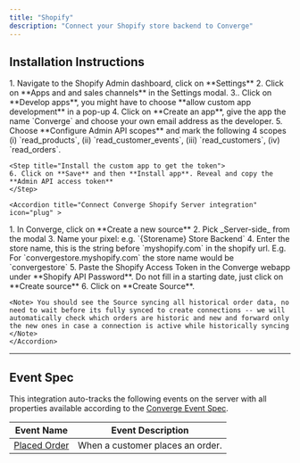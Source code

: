 ```yaml
---
title: "Shopify"
description: "Connect your Shopify store backend to Converge"
---
```


## Installation Instructions

<AccordionGroup>
    <Accordion title="Retrieve a Shopify Access Token" icon="key">
    <Steps>
       <Step title="Create a custom Shopify app">
        1. Navigate to the Shopify Admin dashboard, click on **Settings**
        2. Click on **Apps and and sales channels** in the Settings modal.
        3.. Click on **Develop apps**, you might have to choose **allow custom app development** in a pop-up
        4. Click on **Create an app**, give the app the name `Converge` and choose your own email address as the developer.
    </Step>
    <Step title="Configure the correct scopes">
        5. Choose **Configure Admin API scopes** and mark the following 4 scopes (i) `read_products`, (ii) `read_customer_events`, (iii) `read_customers`, (iv) `read_orders`.
    </Step>

    <Step title="Install the custom app to get the token"> 
    6. Click on **Save** and then **Install app**. Reveal and copy the **Admin API access token**
    </Step>

</Steps>
   </Accordion >

    <Accordion title="Connect Converge Shopify Server integration" icon="plug" >

  <Steps>
    <Step title="Create a new Server-side source in Converge">
      1. In Converge, click on **Create a new source**
        2. Pick _Server-side_ from the modal
        3. Name your pixel: e.g. `{Storename} Store Backend`
    </Step>
    <Step title="Connect the Source">
        4. Enter the store name, this is the string before `myshopify.com` in the shopify url. E.g. For `convergestore.myshopify.com` the store name would be `convergestore`
        5. Paste the Shopify Access Token in the Converge webapp under **Shopify API Password**. Do not fill in a starting date, just click on **Create source**
        6. Click on **Create Source**.
    </Step>
    </Steps>

    <Note> You should see the Source syncing all historical order data, no need to wait before its fully synced to create connections -- we will automatically check which orders are historic and new and forward only the new ones in case a connection is active while historically syncing </Note>
    </Accordion> 

   </AccordionGroup>

---

## Event Spec

This integration auto-tracks the following events on the server with all properties available according to the [Converge Event Spec](../converge-event-spec).

| Event Name                       | Event Description                |
| -------------------------------- | -------------------------------- |
| [Placed Order](../converge-spec#placed-order) | When a customer places an order. |
